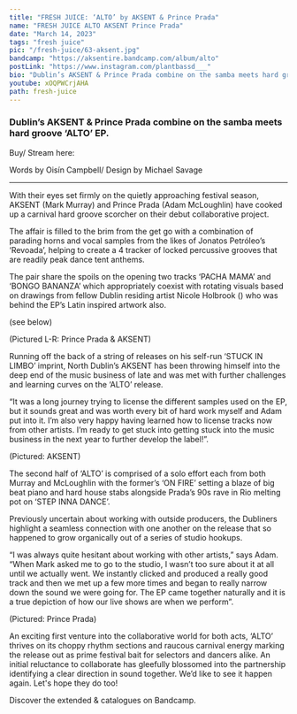 ---
title: "FRESH JUICE: ‘ALTO’ by AKSENT & Prince Prada"
name: "FRESH JUICE ALTO AKSENT Prince Prada"
date: "March 14, 2023"
tags: "fresh juice"
pic: "/fresh-juice/63-aksent.jpg"
bandcamp: "https://aksentire.bandcamp.com/album/alto"
postLink: "https://www.instagram.com/plantbassd___"
bio: "Dublin’s AKSENT & Prince Prada combine on the samba meets hard groove ‘ALTO’ EP."
youtube: xOQPWCrjAHA
path: fresh-juice
---

### Dublin’s AKSENT & Prince Prada combine on the samba meets hard groove ‘ALTO’ EP.

Buy/ Stream here: <HoverLink url="aksentire.bandcamp.com/album/alto" inline external />

<Picture src="/fresh-juice/63-alto.jpg" alt="alto album art" size={1200} />
<p className="smallText">Words by Oisín Campbell/ Design by Michael Savage</p>

<hr />

With their eyes set firmly on the quietly approaching festival season, AKSENT (Mark Murray) and Prince Prada (Adam McLoughlin) have cooked up a carnival hard groove scorcher on their debut collaborative project.

The affair is filled to the brim from the get go with a combination of parading horns and vocal samples from the likes of Jonatos Petróleo’s ‘Revoada’, helping to create a 4 tracker of locked percussive grooves that are readily peak dance tent anthems.

The pair share the spoils on the opening two tracks ‘PACHA MAMA’ and ‘BONGO BANANZA’ which appropriately coexist with rotating visuals based on drawings from fellow Dublin residing artist Nicole Holbrook (<HoverLink url="www.instagram.com/soundless.art/" name="NICOLE HOLBROOK // Soundless Art - Instagram" inline external />) who was behind the EP’s Latin inspired artwork also.

(see <HoverLink url="www.youtube.com/watch?v=xOQPWCrjAHA" name="BONGO BANANZA | AKSENT x Prince Prada (Official Visualiser)" inline external /> below)

<Picture src="/fresh-juice/63-duo.png" alt="Prince Prada & AKSENT cover pic" size={1200} />
<p className="smallText">(Pictured L-R: Prince Prada & AKSENT)</p>

Running off the back of a string of releases on his self-run ‘STUCK IN LIMBO’ imprint, North Dublin’s AKSENT has been throwing himself into the deep end of the music business of late and was met with further challenges and learning curves on the ‘ALTO’ release.

“It was a long journey trying to license the different samples used on the EP, but it sounds great and was worth every bit of hard work myself and Adam put into it. I’m also very happy having learned how to license tracks now from other artists. I’m ready to get stuck into getting stuck into the music business in the next year to further develop the label!”.

<Picture src="/fresh-juice/63-aksent-standing.png" alt="AKSENT cover pic" size={1200} />
<p className="smallText">(Pictured: AKSENT)</p>

The second half of ‘ALTO’ is comprised of a solo effort each from both Murray and McLoughlin with the former’s ‘ON FIRE’ setting a blaze of big beat piano and hard house stabs alongside Prada’s 90s rave in Rio melting pot on ‘STEP INNA DANCE’.

Previously uncertain about working with outside producers, the Dubliners highlight a seamless connection with one another on the release that so happened to grow organically out of a series of studio hookups.

“I was always quite hesitant about working with other artists,” says Adam.
“When Mark asked me to go to the studio, I wasn’t too sure about it at all until we actually went. We instantly clicked and produced a really good track and then we met up a few more times and began to really narrow down the sound we were going for. The EP came together naturally and it is a true depiction of how our live shows are when we perform”.

<Picture src="/fresh-juice/63-prince-prada.png" alt="Prince Prada cover pic" size={1200} />
<p className="smallText">(Pictured: Prince Prada)</p>

An exciting first venture into the collaborative world for both acts, ‘ALTO’ thrives on its choppy rhythm sections and raucous carnival energy marking the release out as prime festival bait for selectors and dancers alike. An initial reluctance to collaborate has gleefully blossomed into the partnership identifying a clear direction in sound together. We’d like to see it happen again. Let's hope they do too!

Discover the extended <HoverLink url="aksentire.bandcamp.com/" name="AKSENT" inline external /> & <HoverLink url="princeprada777.bandcamp.com/" name="Prince Prada" inline external /> catalogues on Bandcamp.
